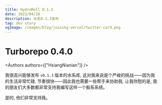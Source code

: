 ```yaml
---
title: HydroRoll 0.1.3
date: 2023/04/28
description: 水系0.1.3发布
tag: dev story
ogImage: /images/blog/joining-vercel/twitter-card.png
---
```


# Turborepo 0.4.0


<Authors authors={["HsiangNianian"]} />

我很高兴能够发布 `v0.1.3` 版本的水系库, 这对我来说是个严峻的挑战——因为我的生活非常忙碌, 节奏很快——因此我也需要一些帮手来协助我, 让我欣慰的是, 我的朋友们大多数都非常支持我编写这样一个骰系系统。

是的, 他们非常支持我。